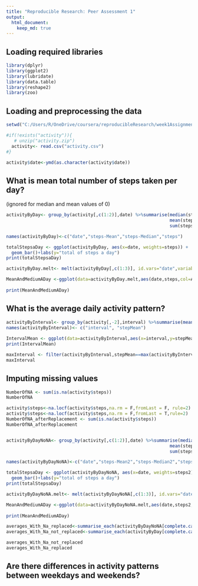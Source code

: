```yaml
---
title: "Reproducible Research: Peer Assessment 1"
output: 
  html_document:
    keep_md: true
---
```


## Loading required libraries
````r
library(dplyr)
library(ggplot2)
library(lubridate)
library(data.table)
library(reshape2)
library(zoo)
````


## Loading and preprocessing the data
```r
setwd("C:/Users/R/OneDrive/coursera/reproducibleResearch/week1Assignment")

#if(!exists("activity")){
   # unzip("activity.zip")
  activity<- read.csv("activity.csv")
#}

activity$date<-ymd(as.character(activity$date))
```


## What is mean total number of steps taken per day?  
(ignored for median and mean values of 0)
```r
activityByDay<- group_by(activity[,c(1:2)],date) %>%summarise(median(steps[steps>0]),
                                                              mean(steps[steps>0]),
                                                              sum(steps))

names(activityByDay)<-c("date","steps-Mean","steps-Median","steps")

totalStepsaDay <- ggplot(activityByDay, aes(x=date, weights=steps)) + 
  geom_bar()+labs(y="total of steps a day")
print(totalStepsaDay)

activityByDay.melt<- melt(activityByDay[,c(1:3)], id.vars="date",variable.name ="Aggregate", value.name="steps")

MeanAndMediumADay <-ggplot(data=activityByDay.melt,aes(date,steps,col=Aggregate)) + geom_point(alpha=0.3) + scale_color_manual(values = c("steps-Mean" = 'red','steps-Median' = 'blue')) 
   
print(MeanAndMediumADay)

```   


## What is the average daily activity pattern?
```r
activityByInterval<- group_by(activity[,-2],interval) %>%summarise(mean(steps[steps>0],na.rm=TRUE))
names(activityByInterval)<- c("interval", "stepMean")
 
IntervalMean <- ggplot(data=activityByInterval,aes(x=interval,y=stepMean)) + geom_point(alpha=.3)
print(IntervalMean)

maxInterval <- filter(activityByInterval,stepMean==max(activityByInterval$stepMean, na.rm = TRUE))
maxInterval
```


## Imputing missing values
```r
NumberOfNA <- sum(is.na(activity$steps))
NumberOfNA

activity$steps<-na.locf(activity$steps,na.rm = F,fromLast = F, rule=2)
activity$steps<-na.locf(activity$steps,na.rm = F,fromLast = T,rule=2)
NumberOfNA_afterReplacement <- sum(is.na(activity$steps))
NumberOfNA_afterReplacement


activityByDayNoNA<- group_by(activity[,c(1:2)],date) %>%summarise(median(steps[steps>0]),
                                                              mean(steps[steps>0]),
                                                              sum(steps))

names(activityByDayNoNA)<-c("date","steps-Mean2","steps-Median2","steps2")

totalStepsaDay <- ggplot(activityByDayNoNA, aes(x=date, weights=steps2)) + 
  geom_bar()+labs(y="total of steps a day")
print(totalStepsaDay)

activityByDayNoNA.melt<- melt(activityByDayNoNA[,c(1:3)], id.vars="date",variable.name ="Aggregate", value.name="steps2")

MeanAndMediumADay <-ggplot(data=activityByDayNoNA.melt,aes(date,steps2,col=Aggregate)) + geom_point(alpha=0.3) + scale_color_manual(values = c("steps-Mean2" = 'red','steps-Median2' = 'blue')) 
   
print(MeanAndMediumADay)

averages_With_Na_replaced<-summarise_each(activityByDayNoNA[complete.cases(activityByDayNoNA),][,c(-1)],funs(mean))
averages_With_Na_not_replaced<-summarise_each(activityByDay[complete.cases(activityByDay),][,c(-1)],funs(mean))

averages_With_Na_not_replaced
averages_With_Na_replaced
```


## Are there differences in activity patterns between weekdays and weekends?
